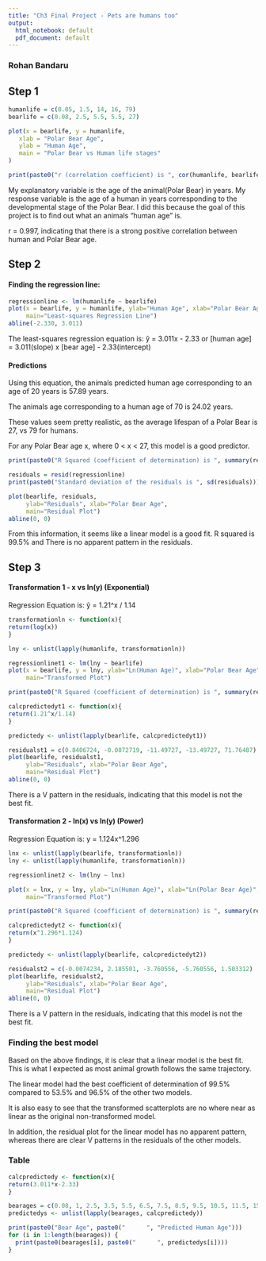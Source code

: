 ```yaml
---
title: "Ch3 Final Project - Pets are humans too"
output:
  html_notebook: default
  pdf_document: default
---
```


### Rohan Bandaru

## Step 1

```r
humanlife = c(0.05, 1.5, 14, 16, 79)
bearlife = c(0.08, 2.5, 5.5, 5.5, 27)

plot(x = bearlife, y = humanlife,
   xlab = "Polar Bear Age",
   ylab = "Human Age",
   main = "Polar Bear vs Human life stages"
)

print(paste0("r (correlation coefficient) is ", cor(humanlife, bearlife)))

```


My explanatory variable is the age of the animal(Polar Bear) in years. My response variable is the age of a human in years corresponding to the developmental stage of the Polar Bear. I did this because the goal of this project is to find out what an animals "human age" is. 

r = 0.997, indicating that there is a strong positive correlation between human and Polar Bear age. 

## Step 2

#### Finding the regression line:

```r

regressionline <- lm(humanlife ~ bearlife)
plot(x = bearlife, y = humanlife, ylab="Human Age", xlab="Polar Bear Age", 
     main="Least-squares Regression Line")
abline(-2.330, 3.011)

```

The least-squares regression equation is:
ŷ = 3.011x - 2.33 or [human age] = 3.011(slope) x [bear age] - 2.33(intercept)

#### Predictions

Using this equation, the animals predicted human age corresponding to an age of 20 years is 57.89 years.

The animals age corresponding to a human age of 70 is 24.02 years. 

These values seem pretty realistic, as the average lifespan of a Polar Bear is 27, vs 79 for humans. 

For any Polar Bear age x, where 0 < x < 27, this model is a good predictor.

```r
print(paste0("R Squared (coefficient of determination) is ", summary(regressionline)$r.squared))

```

```r
residuals = resid(regressionline)
print(paste0("Standard deviation of the residuals is ", sd(residuals)))
```

```r
plot(bearlife, residuals, 
     ylab="Residuals", xlab="Polar Bear Age", 
     main="Residual Plot")
abline(0, 0)  
```
From this information, it seems like a linear model is a good fit. R squared is 99.5% and There is no apparent pattern in the residuals. 


## Step 3


#### Transformation 1 - x vs ln(y)  (Exponential)

Regression Equation is: ŷ = 1.21^x / 1.14

```r
transformationln <- function(x){
return(log(x))
}

lny <- unlist(lapply(humanlife, transformationln))

regressionlinet1 <- lm(lny ~ bearlife)
plot(x = bearlife, y = lny, ylab="Ln(Human Age)", xlab="Polar Bear Age", 
     main="Transformed Plot")

print(paste0("R Squared (coefficient of determination) is ", summary(regressionlinet1)$r.squared))

```

```r

calcpredictedyt1 <- function(x){
return(1.21^x/1.14)
}

predictedy <- unlist(lapply(bearlife, calcpredictedyt1)) 

residualst1 = c(0.8406724, -0.0872719, -11.49727, -13.49727, 71.76487)
plot(bearlife, residualst1, 
     ylab="Residuals", xlab="Polar Bear Age", 
     main="Residual Plot")
abline(0, 0)  

```

There is a V pattern in the residuals, indicating that this model is not the best fit.


#### Transformation 2 - ln(x) vs ln(y)  (Power)

Regression Equation is: y = 1.124x^1.296

```r

lnx <- unlist(lapply(bearlife, transformationln))
lny <- unlist(lapply(humanlife, transformationln))

regressionlinet2 <- lm(lny ~ lnx)

plot(x = lnx, y = lny, ylab="Ln(Human Age)", xlab="Ln(Polar Bear Age)", 
     main="Transformed Plot")

print(paste0("R Squared (coefficient of determination) is ", summary(regressionlinet2)$r.squared))

```

```r

calcpredictedyt2 <- function(x){
return(x^1.296*1.124)
}

predictedy <- unlist(lapply(bearlife, calcpredictedyt2))

residualst2 = c(-0.0074234, 2.185501, -3.760556, -5.760556, 1.503312)
plot(bearlife, residualst2, 
     ylab="Residuals", xlab="Polar Bear Age", 
     main="Residual Plot")
abline(0, 0)  
```

There is a V pattern in the residuals, indicating that this model is not the best fit.

### Finding the best model

Based on the above findings, it is clear that a linear model is the best fit. This is what I expected as most animal growth follows the same trajectory. 

The linear model had the best coefficient of determination of 99.5% compared to 53.5% and 96.5% of the other two models.

It is also easy to see that the transformed scatterplots are no where near as linear as the original non-transformed model. 

In addition, the residual plot for the linear model has no apparent pattern, whereas there are clear V patterns in the residuals of the other models. 

### Table

```r
calcpredictedy <- function(x){
return(3.011*x-2.33)
}

bearages = c(0.08, 1, 2.5, 3.5, 5.5, 6.5, 7.5, 8.5, 9.5, 10.5, 11.5, 15, 20, 25, 27)
predictedys <- unlist(lapply(bearages, calcpredictedy))

print(paste0("Bear Age", paste0("      ", "Predicted Human Age")))
for (i in 1:length(bearages)) {
  print(paste0(bearages[i], paste0("      ", predictedys[i])))
}

```